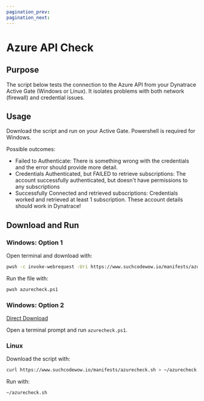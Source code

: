 ```yaml
---
pagination_prev:
pagination_next:
---
```


# Azure API Check

## Purpose

The script below tests the connection to the Azure API from your Dynatrace Active Gate (Windows or Linux). It isolates problems with both network (firewall) and credential issues.

## Usage

Download the script and run on your Active Gate. Powershell is required for Windows.

Possible outcomes:

- Failed to Authenticate: There is something wrong with the credentials and the error should provide more detail.
- Credentials Authenticated, but FAILED to retrieve subscriptions: The account successfully authenticated, but doesn't have permissions to any subscriptions
- Successfully Connected and retrieved subscriptions: Credentials worked and retrieved at least 1 subscription. These account details should work in Dynatrace!

## Download and Run

### Windows: Option 1

Open terminal and download with:

```bash
pwsh -c invoke-webrequest -Uri https://www.suchcodewow.io/manifests/azurecheck.ps1 -OutFile azurecheck.ps1
```

Run the file with:

```bash
pwsh azurecheck.ps1
```

### Windows: Option 2

[Direct Download](/manifests/azurecheck.ps1)

Open a terminal prompt and run `azurecheck.ps1`.

### Linux

Download the script with:

```bash
curl https://www.suchcodewow.io/manifests/azurecheck.sh > ~/azurecheck.sh && chmod +x ~/azurecheck.sh
```

Run with:

```bash
~/azurecheck.sh
```
